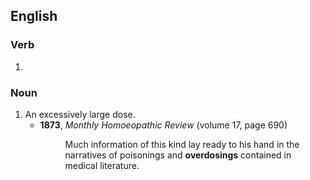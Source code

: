 ==English==

===Verb===
{{head|en|verb form}}

# {{present participle of|overdose|lang=en|nocat=1}}

===Noun===
{{en-noun}}

# An excessively large dose.
#* '''1873''', ''Monthly Homoeopathic Review'' (volume 17, page 690)
#*: Much information of this kind lay ready to his hand in the narratives of poisonings and '''overdosings''' contained in medical literature.